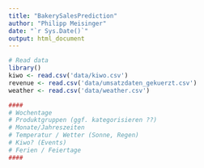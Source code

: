 ```yaml
---
title: "BakerySalesPrediction"
author: "Philipp Meisinger"
date: "`r Sys.Date()`"
output: html_document
---
```


```r
# Read data
library()
kiwo <- read.csv('data/kiwo.csv')
revenue <- read.csv('data/umsatzdaten_gekuerzt.csv')
weather <- read.csv('data/weather.csv')

####
# Wochentage
# Produktgruppen (ggf. kategorisieren ??)
# Monate/Jahreszeiten
# Temperatur / Wetter (Sonne, Regen)
# Kiwo? (Events)
# Ferien / Feiertage
####

```
